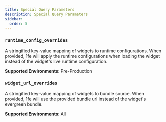 ```yaml
---
title: Special Query Parameters
description: Special Query Parameters
sidebar:
  order: 5
---
```


### `runtime_config_overrides`

A stringified key-value mapping of widgets to runtime configurations. When provided, 1fe will apply the runtime configurations when loading the widget instead of the widget's live runtime configuration.

**Supported Environments**: Pre-Production

### `widget_url_overrides`

A stringified key-value mapping of widgets to bundle source. When provided, 1fe will use the provided bundle url instead of the widget's evergreen bundle.

**Supported Environments**: All

